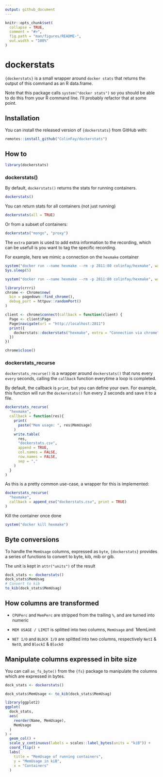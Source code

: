 ```yaml
---
output: github_document
---
```


<!-- README.md is generated from README.Rmd. Please edit that file -->

```r
knitr::opts_chunk$set(
  collapse = TRUE,
  comment = "#>",
  fig.path = "man/figures/README-",
  out.width = "100%"
)
```

# dockerstats

<!-- badges: start -->
<!-- badges: end -->

`{dockerstats}` is a small wrapper around `docker stats` that returns the output of this command as an R data.frame. 

Note that this package calls `system("docker stats")` so you should be able to do this from your R command line. I'll probably refactor that at some point. 

## Installation

You can install the released version of `{dockerstats}` from GitHub with:

``` r
remotes::install_github("ColinFay/dockerstats")
```

## How to 

```r
library(dockerstats)
```


### dockerstats()

By default, `dockerstats()` returns the stats for running containers. 

```r
dockerstats()
```

You can return stats for all containers (not just running)

```r
dockerstats(all = TRUE)
```

Or from a subset of containers:

```r
dockerstats("mongo", "proxy")
```

The `extra` param is used to add extra information to the recording, which can be usefull is you want to tag the specific recording. 

For example, here we mimic a connection on the `hexmake` container

```r
system("docker run --name hexmake --rm -p 2811:80 colinfay/hexmake", wait = FALSE)
Sys.sleep(5)
```

```r
system("docker run --name hexmake --rm -p 2811:80 colinfay/hexmake", wait = FALSE)

```



```r
library(crrri)
chrome <- Chrome$new(
  bin = pagedown::find_chrome(), 
  debug_port = httpuv::randomPort()
)

client <- chrome$connect(callback = function(client) {
  Page <- client$Page
  Page$navigate(url = "http://localhost:2811")
  print({
    dockerstats::dockerstats("hexmake", extra = "Connection via chrome")
  })
})

chrome$close()
```


### dockerstats_recurse

`dockerstats_recurse()` is a wrapper around `dockerstats()` that runs every `every` seconds, calling the `callback` function everytime a loop is completed. 

By default, the callback is `print`, but you can define your own. For example, this function will run the `dockerstats()` fun every 2 seconds and save it to a file. 

```r
dockerstats_recurse(
  "hexmake",
  callback = function(res){
    print(
      paste("Mem usage: ", res$MemUsage)
    )
    write.table(
      res, 
      "dockerstats.csv", 
      append = TRUE, 
      col.names = FALSE, 
      row.names = FALSE, 
      sep = ","
    )
  }
)
```

As this is a pretty common use-case, a wrapper for this is implemented: 

```r
dockerstats_recurse(
  "hexmake",
  callback = append_csv("dockerstats.csv", print = TRUE)
)
```

Kill the container once done

```r
system("docker kill hexmake")
```


## Byte conversions

To handle the `MemUsage` columns, expressed as `byte`, `{dockerstats}` provides a series of functions to convert to byte, kib, mib or gib. 

The unit is kept in `attr("units")` of the result

```r
dock_stats <- dockerstats()
dock_stats$MemUsag
# Convert to kib
to_kib(dock_stats$MemUsag)
```


## How columns are transformed

+ `CPUPerc` and `MemPerc` are stripped from the trailing `%`, and are turned into numeric

+ `MEM USAGE / LIMIT` is splitted into two columns, `MemUsage` and `MemLimit

+ `NET I/O` and `BLOCK I/O` are splitted into two columns, respectively `NetI` & `NetO`, and `BlockI` & `BlockO`

## Manipulate columns expressed in bite size

You can call `as_fs_byte()` from the `{fs}` package to manipulate the columns which are expressed in bytes. 

```r
dock_stats <- dockerstats()

dock_stats$MemUsage <- to_kib(dock_stats$MemUsag)
```

```r
library(ggplot2)
ggplot(
  dock_stats, 
  aes(
    reorder(Name, MemUsage), 
    MemUsage
  )
) + 
  geom_col() +
  scale_y_continuous(labels = scales::label_bytes(units = "kiB")) + 
  coord_flip() + 
  labs(
    title = "MemUsage of running containers", 
    y = "MemUsage in kiB", 
    x = "Containers"
  )
```
